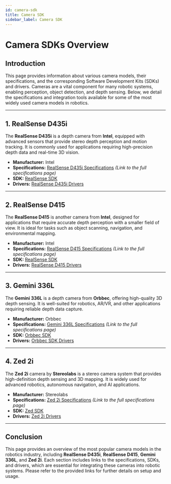 ```yaml
---
id: camera-sdk
title: Camera SDK
sidebar_label: Camera SDK
---
```


# Camera SDKs Overview

## Introduction

This page provides information about various camera models, their specifications, and the corresponding Software Development Kits (SDKs) and drivers. Cameras are a vital component for many robotic systems, enabling perception, object detection, and depth sensing. Below, we detail the specifications and integration tools available for some of the most widely used camera models in robotics.

---

## 1. RealSense D435i

The **RealSense D435i** is a depth camera from **Intel**, equipped with advanced sensors that provide stereo depth perception and motion tracking. It is commonly used for applications requiring high-precision depth data and real-time 3D vision.

- **Manufacturer:** Intel
- **Specifications:** [RealSense D435i Specifications](#) *(Link to the full specifications page)*
- **SDK:** [RealSense SDK](https://github.com/IntelRealSense/librealsense)
- **Drivers:** [RealSense D435i Drivers](https://github.com/IntelRealSense/librealsense)

---

## 2. RealSense D415

The **RealSense D415** is another camera from **Intel**, designed for applications that require accurate depth perception with a smaller field of view. It is ideal for tasks such as object scanning, navigation, and environmental mapping.

- **Manufacturer:** Intel
- **Specifications:** [RealSense D415 Specifications](#) *(Link to the full specifications page)*
- **SDK:** [RealSense SDK](https://github.com/IntelRealSense/librealsense)
- **Drivers:** [RealSense D415 Drivers](https://github.com/IntelRealSense/librealsense)

---

## 3. Gemini 336L

The **Gemini 336L** is a depth camera from **Orbbec**, offering high-quality 3D depth sensing. It is well-suited for robotics, AR/VR, and other applications requiring reliable depth data capture.

- **Manufacturer:** Orbbec
- **Specifications:** [Gemini 336L Specifications](#) *(Link to the full specifications page)*
- **SDK:** [Orbbec SDK](https://github.com/orbbec/SDK)
- **Drivers:** [Orbbec SDK Drivers](https://github.com/orbbec/SDK)

---

## 4. Zed 2i

The **Zed 2i** camera by **Stereolabs** is a stereo camera system that provides high-definition depth sensing and 3D mapping. It is widely used for advanced robotics, autonomous navigation, and AI applications.

- **Manufacturer:** Stereolabs
- **Specifications:** [Zed 2i Specifications](#) *(Link to the full specifications page)*
- **SDK:** [Zed SDK](https://github.com/stereolabs/zed-sdk)
- **Drivers:** [Zed 2i Drivers](https://github.com/stereolabs/zed-sdk)

---

## Conclusion

This page provides an overview of the most popular camera models in the robotics industry, including **RealSense D435i**, **RealSense D415**, **Gemini 336L**, and **Zed 2i**. Each section includes links to the specifications, SDKs, and drivers, which are essential for integrating these cameras into robotic systems. Please refer to the provided links for further details on setup and usage.
